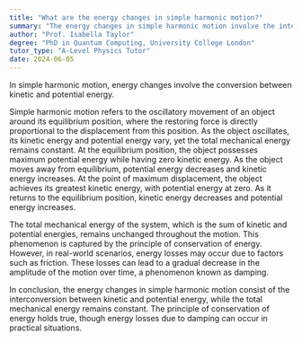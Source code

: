 ```yaml
---
title: "What are the energy changes in simple harmonic motion?"
summary: "The energy changes in simple harmonic motion involve the interconversion of kinetic and potential energy."
author: "Prof. Isabella Taylor"
degree: "PhD in Quantum Computing, University College London"
tutor_type: "A-Level Physics Tutor"
date: 2024-06-05
---
```


In simple harmonic motion, energy changes involve the conversion between kinetic and potential energy.

Simple harmonic motion refers to the oscillatory movement of an object around its equilibrium position, where the restoring force is directly proportional to the displacement from this position. As the object oscillates, its kinetic energy and potential energy vary, yet the total mechanical energy remains constant. At the equilibrium position, the object possesses maximum potential energy while having zero kinetic energy. As the object moves away from equilibrium, potential energy decreases and kinetic energy increases. At the point of maximum displacement, the object achieves its greatest kinetic energy, with potential energy at zero. As it returns to the equilibrium position, kinetic energy decreases and potential energy increases.

The total mechanical energy of the system, which is the sum of kinetic and potential energies, remains unchanged throughout the motion. This phenomenon is captured by the principle of conservation of energy. However, in real-world scenarios, energy losses may occur due to factors such as friction. These losses can lead to a gradual decrease in the amplitude of the motion over time, a phenomenon known as damping.

In conclusion, the energy changes in simple harmonic motion consist of the interconversion between kinetic and potential energy, while the total mechanical energy remains constant. The principle of conservation of energy holds true, though energy losses due to damping can occur in practical situations.
    